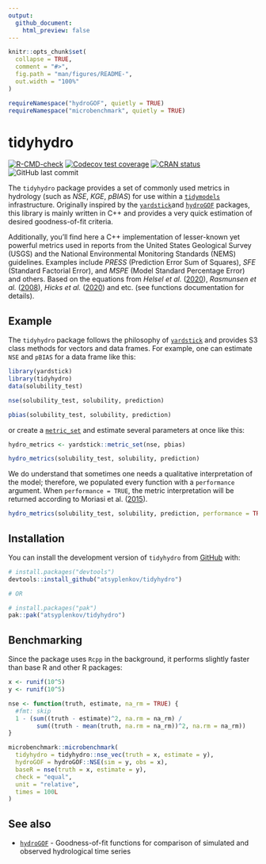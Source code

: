 ---
output:
  github_document:
    html_preview: false
---

<!-- README.md is generated from README.Rmd. Please edit that file -->

```{r, include = FALSE}
knitr::opts_chunk$set(
  collapse = TRUE,
  comment = "#>",
  fig.path = "man/figures/README-",
  out.width = "100%"
)

requireNamespace("hydroGOF", quietly = TRUE)
requireNamespace("microbenchmark", quietly = TRUE)
```

# tidyhydro

<!-- badges: start -->
[![R-CMD-check](https://github.com/atsyplenkov/tidyhydro/actions/workflows/R-CMD-check.yaml/badge.svg)](https://github.com/atsyplenkov/tidyhydro/actions/workflows/R-CMD-check.yaml)
[![Codecov test coverage](https://codecov.io/gh/atsyplenkov/tidyhydro/graph/badge.svg)](https://app.codecov.io/gh/atsyplenkov/tidyhydro)
[![CRAN status](https://www.r-pkg.org/badges/version/tidyhydro)](https://CRAN.R-project.org/package=tidyhydro)
![GitHub last commit](https://img.shields.io/github/last-commit/atsyplenkov/tidyhydro)
<!-- badges: end -->

The `tidyhydro` package provides a set of commonly used metrics in hydrology (such as _NSE_, _KGE_, _pBIAS_) for use within a [`tidymodels`](https://www.tidymodels.org/) infrastructure. Originally inspired by the [`yardstick`](https://github.com/tidymodels/yardstick/tree/main)and [`hydroGOF`](https://github.com/hzambran/hydroGOF) packages, this library is mainly written in C++ and provides a very quick estimation of desired goodness-of-fit criteria.

Additionally, you'll find here a C++ implementation of lesser-known yet powerful metrics used in reports from the United States Geological Survey (USGS) and the National Environmental Monitoring Standards (NEMS) guidelines. Examples include _PRESS_ (Prediction Error Sum of Squares), _SFE_ (Standard Factorial Error), and _MSPE_ (Model Standard Percentage Error) and others. Based on the equations from _Helsel et al._ ([2020](http://pubs.er.usgs.gov/publication/tm4A3)), _Rasmunsen et al._ ([2008](https://pubs.usgs.gov/tm/tm3c4/)), _Hicks et al._ ([2020](https://www.nems.org.nz/documents/suspended-sediment)) and etc. (see functions documentation for details).

## Example
The `tidyhydro` package follows the philosophy of [`yardstick`](https://github.com/tidymodels/yardstick/tree/main) and provides S3 class methods for vectors and data frames. For example, one can estimate `NSE` and `pBIAS` for a data frame like this:

```{r example}
library(yardstick)
library(tidyhydro)
data(solubility_test)

nse(solubility_test, solubility, prediction)

pbias(solubility_test, solubility, prediction)
```

or create a [`metric_set`](https://yardstick.tidymodels.org/reference/metric_set.html) and estimate several parameters at once like this:

```{r metricset}
hydro_metrics <- yardstick::metric_set(nse, pbias)

hydro_metrics(solubility_test, solubility, prediction)
```

We do understand that sometimes one needs a qualitative interpretation of the model; therefore, we populated every function with a `performance` argument. When `performance = TRUE`, the metric interpretation will be returned according to Moriasi et al. ([2015](https://elibrary.asabe.org/abstract.asp?aid=46548&t=3&dabs=Y&redir=&redirType=)).

```{r interpretation}
hydro_metrics(solubility_test, solubility, prediction, performance = TRUE)
```

## Installation

You can install the development version of `tidyhydro` from [GitHub](https://github.com/atsyplenkov/tidyhydro) with:

``` r
# install.packages("devtools")
devtools::install_github("atsyplenkov/tidyhydro")

# OR

# install.packages("pak")
pak::pak("atsyplenkov/tidyhydro")
```

## Benchmarking
Since the package uses `Rcpp` in the background, it performs slightly faster than base R and other R packages:
```{r benchmarking}
x <- runif(10^5)
y <- runif(10^5)

nse <- function(truth, estimate, na_rm = TRUE) {
  #fmt: skip
  1 - (sum((truth - estimate)^2, na.rm = na_rm) /
        sum((truth - mean(truth, na.rm = na_rm))^2, na.rm = na_rm))
}

microbenchmark::microbenchmark(
  tidyhydro = tidyhydro::nse_vec(truth = x, estimate = y),
  hydroGOF = hydroGOF::NSE(sim = y, obs = x),
  baseR = nse(truth = x, estimate = y),
  check = "equal",
  unit = "relative",
  times = 100L
)
```

## See also
- [`hydroGOF`](https://github.com/hzambran/hydroGOF) - Goodness-of-fit functions for comparison of simulated and observed hydrological time series

